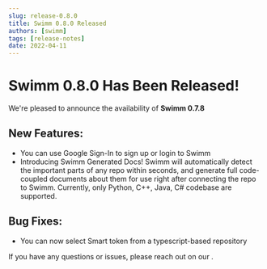 ```yaml
---
slug: release-0.8.0
title: Swimm 0.8.0 Released
authors: [swimm] 
tags: [release-notes]
date: 2022-04-11
---
```


# Swimm 0.8.0 Has Been Released!

We're pleased to announce the availability of **Swimm 0.7.8**<SwimmMoji text="release"/>

<SwimmReleaseBlogPost version="0.8.0" />

<SwimmReleaseVideo version="0.8.0" />

## New Features:
 - You can use Google Sign-In to sign up or login to Swimm
 - Introducing Swimm Generated Docs! 
Swimm will automatically detect the important parts of any repo within seconds, 
and generate full code-coupled documents about them for use right after connecting the repo to Swimm. 
Currently, only Python, C++, Java, C# codebase are supported.

## Bug Fixes:
 - You can now select Smart token from a typescript-based repository

If you have any questions or issues, please reach out on our <SwimmLink target="slack" />.

<SwimmReleaseTweet version="0.8.0" />
